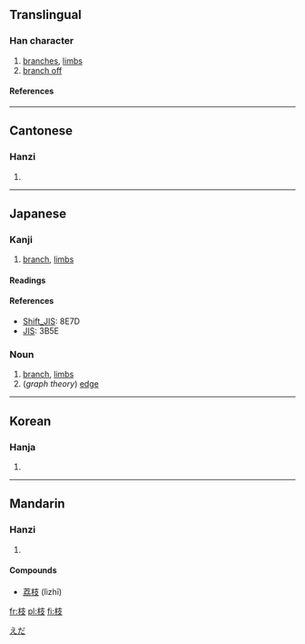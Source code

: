 ==Translingual==
===Han character===
{{Han char|rn=75|rad=木|as=04|sn=8|four=4494<sub>7</sub>|canj=木十水 (DJE)}}
# [[branches]], [[limbs]]
# [[branch off]]
====References====
{{Han ref|kx=0516.120|dkj=14557|dj=0904.060|hdz=21165.070|uh=679D|ud=26525|bh=AA4B|bd=43595}}

----
==Cantonese==
===Hanzi===
{{yue-hanzi|jyut=|y=ji1}}
# {{defn|Cantonese}}

----
==Japanese==
===Kanji===
{{ja-kanji|grade=5|rs=木04}}
# [[branch]], [[limbs]]{{defn|Japanese}} 
====Readings====
{{ja-readings|kanon=[[し]] (shi), [[き]] (ki)|goon=[[し]] (shi), [[ぎ]] (gi)|kun=[[えだ]] (eda)|nadzuke=[[え]] (e), [[えだ]] (eda), [[き]] (ki), [[しげ]] (shige), [[しな]] (shina)}}
====References====
*[[Wikipedia:Shift_JIS|Shift_JIS]]: 8E7D
*[[Wikipedia:JIS encoding|JIS]]: 3B5E
===Noun===
{{ja-noun|k|hira=えだ|rom=eda|hidx=えだ}}

#[[branch]], [[limbs]]
#(''graph theory'') [[edge]]
[[Category:Graph theory|えだ]]
----

==Korean==
===Hanja===
{{ko-hanja|hangeul=[[지]]|eumhun=|rv=ji|mr=chi|y=ci}}
# {{defn|Korean}}

----
==Mandarin==
===Hanzi===
{{cmn-hanzi|pin=[[qí]] (qi2), [[zhī]] (zhi1)|wg=ch'i<sup>2</sup>, chih<sup>1</sup>}}
# {{defn|Mandarin}}

====Compounds====
* [[荔枝]] (lìzhī)

[[fr:枝]]
[[pl:枝]]
[[fi:枝]]